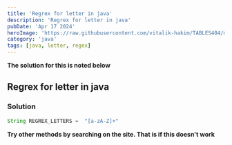 ---
title: 'Regrex for letter in java'
description: 'Regrex for letter in java'
pubDate: 'Apr 17 2024'
heroImage: 'https://raw.githubusercontent.com/vitalik-hakim/TABLES404/main/error_b/java.png'
category: 'java'
tags: [java, letter, regex]
---

**The solution for this is noted below**

## Regrex for letter in java

### Solution

```java
String REGREX_LETTERS =  "[a-zA-Z]+"
```
**Try other methods by searching on the site. That is if this doesn't work**
